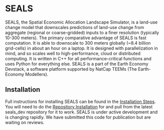 # SEALS

SEALS, the Spatial Economic Allocation Landscape Simulator, is a land-use change model that downscales predictions of land-use change from aggregate (regional or coarse-gridded) inputs to a finer resolution (typically 10-300 meters). The primary comparative advantage of SEALS is fast computation. It is able to downscale to 300 meters globally (\~8.4 billion grid-cells) in about an hour on a laptop. It is designed with parallelization in mind, and so scales well to high-performance, cloud or distributed computing. It is written in C++ for all performance-critical functions and uses Python for everything else. SEALS is a part of the Earth Economy Devstack, a software platform supported by NatCap TEEMs (The Earth-Economy Modellers).

## Installation

Full instructions for installing SEALS can be found in the [Installation Steps](installation.qmd). You will need to do the [Repository Installation](https://justinandrewjohnson.com/earth_economy_devstack/installation.html#repository-installation) for and pull from the latest seals_dev repository for it to work. SEALS is under active development and is changing rapidly. We have submitted this code for publication but are waiting on reviews.